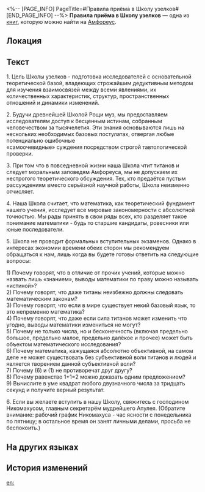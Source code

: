 <%-- [PAGE_INFO]
PageTitle=#Правила приёма в Школу узелков#
[END_PAGE_INFO] --%>
{{Дополнить}}
{{Книга Инфобокс
|id           = 493
|Название     = 
|Изображение  = Предмет Правила приёма в Школу узелков.png
|Мир          = Амфореус
|Томов        = 1
|Автор        = <!--нужно добавить-->
|Описание     = Недавно принятые правила приёма в Школу узелков Рощи муз. Из текста можно понять, что в Школе перечисленные требования считаются базовыми и очень простыми.
|Том1         = {{tx}}
|Источник1    = {{tx|Отсутствует источник}}
|Персонажи    = 
|Фракции      = 
}}
'''Правила приёма в Школу узелков''' — одна из [[Книги|книг]], которую можно найти на [[Амфореус]].

==Локация==
{{Отметка карты|<!--название карты-->|<!--id отметки-->}}

==Текст==
1. Цель Школы узелков - подготовка исследователей с основательной теоретической базой, владеющих строжайшим дедуктивным методом для изучения взаимосвязей между всеми явлениями, их количественных характеристик, структур, пространственных отношений и динамики изменений.

2. Будучи древнейшей Школой Рощи муз, мы предоставляем исследователям доступ к бесценным истинам, собранным человечеством за тысячелетия. Эти знания основываются лишь на нескольких необходимых базовых постулатах, отвергая любые потенциально ошибочные<br />
«самоочевидные» суждения посредством строгой тавтологической проверки.

3. При том что в повседневной жизни наша Школа чтит титанов и следует моральным заповедям Амфореуса, мы не допускаем их нестрогого теоретического обсуждения. Тех, кто предаётся пустым рассуждениям вместо серьёзной научной работы, Школа неизменно отчисляет.

4. Наша Школа считает, что математика, как теоретический фундамент нашего учения, исследует все мировые закономерности с абсолютной точностью. Мы рады принять в свои ряды всех, кто разделяет такое понимание математики - будь то старшие кандидаты, ровесники или юные последователи.

5. Школа не проводит формальных вступительных экзаменов. Однако в интересах экономии времени обеих сторон мы рекомендуем обращаться к нам, лишь когда вы будете готовы ответить на следующие вопросы:

1) Почему говорят, что в отличие от прочих учений, которые можно назвать лишь «знанием», выводы математики по праву можно называть «истиной»?<br />
2) Почему говорят, что даже титаны неизбежно должны следовать математическим законам?<br />
3) Почему говорят, что если в мире существует некий базовый язык, то это непременно математика?<br />
4) Почему говорят, что даже если сила титанов может изменить что угодно, выводы математики измениться не могут?<br />
5) Почему не только числа, но и бесконечность (включая предельно большое, предельно малое, предельно далёкое и прочее) может быть объектом математического исследования?<br />
6) Почему математика, кажущаяся абсолютно объективной, на самом деле не может существовать без субъективной воли титанов и людей и является творением данной субъективной воли?<br />
7) Почему (6) и (1) не противоречат друг другу?<br />
8) Почему равенство 1+1=2 можно доказать одним предложением?<br />
9) Вычислите в уме квадрат любого двузначного числа за тридцать секунд и получите верный результат.

6. Если вы желаете вступить в нашу Школу, свяжитесь с господином Никомахусом, главным секретарём мудрейшего Апулея. (Обратите внимание: рабочий график Никомахуса - час ясности с понедельника по пятницу; в остальное время он занят личными делами, просьба не беспокоить.)

==На других языках==
{{На других языках
|en   = Nodist Recruitment Prospectus
|zhs  = 绳结学派招生简章
|zht  = 繩結學派招生簡章
|ja   = 結縄学派の募集要項
|ko   = 노두스 학파 모집 요강
|es   = Guía de admisión de la Escuela Nodista
|fr   = Brochure de recrutement de l'École nœudiste
|ru   = Правила приёма в Школу узелков
|th   = ประกาศรับสมัครนักเรียน สำนักเงื่อนคำนวณ
|vi   = Thể Lệ Chiêu Sinh Học Phái Dây Thừng
|de   = Aufnahmerichtlinien des Nodismus
|id   = Brosur Penerimaan Murid Sekolah Simpul
|pt   = Prospecto de Recrutamento dos Nodistas
}}

==История изменений==
{{История изменений|3.5}}

[[en:]]